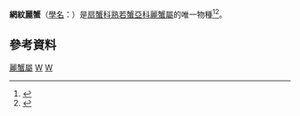 {{Speciesbox
| taxon = Pulcratis reticulatus
| binomial_authority = Ng & Huang, 1997
| parent_authority = Ng & Huang, 1997
}}
'''網紋麗蟹'''（[[學名|學名]]：{{lang|la|'''''Pulcratis reticulatus'''''}}）是[[扇蟹科|扇蟹科]][[熟若蟹亞科|熟若蟹亞科]][[麗蟹屬|麗蟹屬]]的唯一物種<ref name="Ng">{{cite journal |journal=[[Raffles_Bulletin_of_Zoology|Raffles Bulletin of Zoology]] |year=2008 |volume=17 |pages=1–286 |title=Systema Brachyurorum: Part I. An annotated checklist of extant Brachyuran crabs of the world |author=Peter K. L. Ng, Danièle Guinot & Peter J. F. Davie |url=http://rmbr.nus.edu.sg/rbz/biblio/s17/s17rbz.pdf |format=[[PDF|PDF]] |language=en |access-date=2014-08-20 |archive-date=2011-06-06 |archive-url=https://web.archive.org/web/20110606061453/http://rmbr.nus.edu.sg/rbz/biblio/s17/s17rbz.pdf |dead-url=no }}</ref><ref name=WoRMS_444393>{{cite WoRMS |last=Davie |first=P. |year=2012 |title=''Pulcratis reticulatus'' <small>Ng & Huang, 1997</small> |id=444393 }}</ref>。

==參考資料==
{{reflist}}
{{taxonbar}}

[[Category:麗蟹屬|]]
[[Category:單模屬甲殼動物|W]]
[[Category:_1997年描述的动物|W]]

{{Crab-stub}}